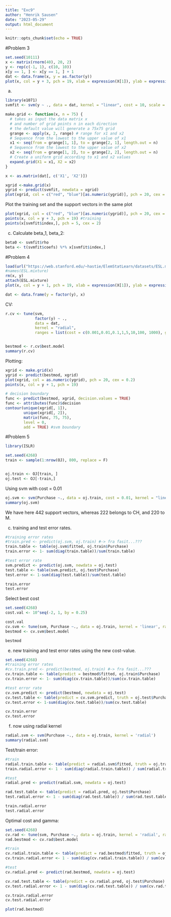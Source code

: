 ```yaml
---
title: "Exc9"
author: "Henrik Sausen"
date: "2023-05-29"
output: html_document
---
```


```r
knitr::opts_chunk$set(echo = TRUE)
```

#Problem 3
```r
set.seed(10111)
x <- matrix(rnorm(40), 20, 2)
y <- rep(c(-1, 1), c(10, 10))
x[y == 1, ] <- x[y == 1, ] + 1
dat <- data.frame(x, y = as.factor(y))
plot(x, col = y + 3, pch = 19, xlab = expression(X[1]), ylab = expression(X[2]))
```
a) 

```r
library(e1071)
svmfit <- svm(y ~ ., data = dat, kernel = "linear", cost = 10, scale = F)
```


```r
make.grid <- function(x, n = 75) {
  # takes as input the data matrix x
  # and number of grid points n in each direction
  # the default value will generate a 75x75 grid
  grange <- apply(x, 2, range) # range for x1 and x2
  # Sequence from the lowest to the upper value of x1
  x1 <- seq(from = grange[1, 1], to = grange[2, 1], length.out = n)
  # Sequence from the lowest to the upper value of x2
  x2 <- seq(from = grange[1, 2], to = grange[2, 2], length.out = n)
  # Create a uniform grid according to x1 and x2 values
  expand.grid(X1 = x1, X2 = x2)
}
```


```r
x <- as.matrix(dat[, c('X1', 'X2')])

xgrid <-make.grid(x)
ygrid <- predict(svmfit, newdata = xgrid)
plot(xgrid, col = c("red", "blue")[as.numeric(ygrid)], pch = 20, cex = 0.5)
```

Plot the training set and the support vectors in the same plot
```r
plot(xgrid, col = c("red", "blue")[as.numeric(ygrid)], pch = 20, cex = 0.5)
points(x, col = y + 3, pch = 19) #training 
points(x[svmfit$index,], pch = 5, cex = 2) 
```

c) 
Calculate beta_1, beta_2: 
```r
beta0 <- svmfit$rho
beta <- t(svmfit$coefs) %*% x[svmfit$index,]
```



#Problem 4

```r
load(url("https://web.stanford.edu/~hastie/ElemStatLearn/datasets/ESL.mixture.rda"))
#names(ESL.mixture)
rm(x, y)
attach(ESL.mixture)
plot(x, col = y + 1, pch = 19, xlab = expression(X[1]), ylab = expression(X[2]))
```
```r
dat <- data.frame(y = factor(y), x)
```

CV:
```r
r.cv <- tune(svm,
             factor(y) ~ .,
             data = dat,
             kernel = "radial",
             ranges = list(cost = c(0.001,0.01,0.1,1,5,10,100, 1000), gamma = c(0.01, 0.1, 1, 10, 100)))


bestmod <- r.cv$best.model
summary(r.cv)
```

Plotting: 
```r
xgrid <- make.grid(x)
ygrid <- predict(bestmod, xgrid)
plot(xgrid, col = as.numeric(ygrid), pch = 20, cex = 0.2)
points(x, col = y + 1, pch = 19)

# decision boundary
func <- predict(bestmod, xgrid, decision.values = TRUE)
func <- attributes(func)$decision
contour(unique(xgrid[, 1]),
        unique(xgrid[, 2]),
        matrix(func, 75, 75),
        level = 0,
        add = TRUE) #svm boundary
```

#Problem 5
```r
library(ISLR)

set.seed(4268)
train <- sample(1:nrow(OJ), 800, replace = F)


oj.train <- OJ[train, ]
oj.test <- OJ[-train,]
```

Using svm with cost = 0.01
```r
oj.svm <- svm(Purchase ~., data = oj.train, cost = 0.01, kernel = "linear")
summary(oj.svm)
```
We have here 442 support vectors, whereas 222 belongs to CH, and 220 to M.

c) training and test error rates. 

```r
#training error rates 
#train.pred <- predict(oj.svm, oj.train) #-> fra fasit...???
train.table <- table(oj.svm$fitted, oj.train$Purchase)
train.error <- 1- sum(diag(train.table))/sum(train.table)

#test error rate
svm.predict <- predict(oj.svm, newdata = oj.test)
test.table <- table(svm.predict, oj.test$Purchase)
test.error <- 1-sum(diag(test.table))/sum(test.table)

train.error
test.error
```

Select best cost
```r
set.seed(4268)
cost.val <- 10^seq(-2, 1, by = 0.25)

cost.val
cv.svm <- tune(svm, Purchase ~., data = oj.train, kernel = 'linear', ranges = list(cost = cost.val))
bestmod <- cv.svm$best.model

bestmod
```

e) new training and test error rates using the new cost-value.

```r
set.seed(4268)
#training error rates 
#cv.train.pred <- predict(bestmod, oj.train) #-> fra fasit...???
cv.train.table <- table(predict = bestmod$fitted, oj.train$Purchase)
cv.train.error <- 1- sum(diag(cv.train.table))/sum(cv.train.table)

#test error rate
cv.svm.predict <- predict(bestmod, newdata = oj.test)
cv.test.table <- table(predict = cv.svm.predict, truth = oj.test$Purchase)
cv.test.error <- 1-sum(diag(cv.test.table))/sum(cv.test.table)

cv.train.error
cv.test.error
```


f) now using radial kernel
```r
radial.svm <- svm(Purchase ~., data = oj.train, kernel = 'radial')
summary(radial.svm)
```

Test/train error:
```r
#train
radial.train.table <- table(predict = radial.svm$fitted, truth = oj.train$Purchase)
train.radial.error <- 1 - sum(diag(radial.train.table)) / sum(radial.train.table)

#test
radial.pred <- predict(radial.svm, newdata = oj.test)

rad.test.table <- table(predict = radial.pred, oj.test$Purchase)
test.radial.error <- 1 - sum(diag(rad.test.table)) / sum(rad.test.table)

train.radial.error
test.radial.error

```

Optimal cost and gamma: 
```r
set.seed(4268)
cv.rad <- tune(svm, Purchase ~., data = oj.train, kernel = 'radial', range = list(cost = cost.val))
rad.bestmod <- cv.rad$best.model

#train
cv.radial.train.table <- table(predict = rad.bestmod$fitted, truth = oj.train$Purchase)
cv.train.radial.error <- 1 - sum(diag(cv.radial.train.table)) / sum(cv.radial.train.table)

#test
cv.radial.pred <- predict(rad.bestmod, newdata = oj.test)

cv.rad.test.table <- table(predict = cv.radial.pred, oj.test$Purchase)
cv.test.radial.error <- 1 - sum(diag(cv.rad.test.table)) / sum(cv.rad.test.table)

cv.train.radial.error
cv.test.radial.error
```

```r
plot(rad.bestmod)
```






